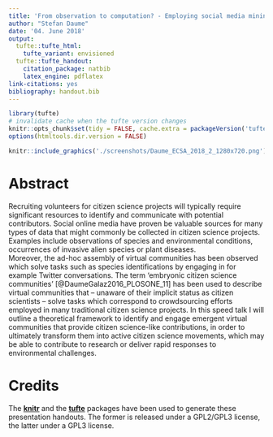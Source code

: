 ```yaml
---
title: 'From observation to computation? - Employing social media mining and artificial intelligence to mobilize new citizen science movements.'
author: "Stefan Daume"
date: '04. June 2018'
output:
  tufte::tufte_html:
    tufte_variant: envisioned
  tufte::tufte_handout:
    citation_package: natbib
    latex_engine: pdflatex
link-citations: yes
bibliography: handout.bib
---
```


```r
library(tufte)
# invalidate cache when the tufte version changes
knitr::opts_chunk$set(tidy = FALSE, cache.extra = packageVersion('tufte'))
options(htmltools.dir.version = FALSE)
```


```r
knitr::include_graphics('./screenshots/Daume_ECSA_2018_2_1280x720.png')
```


# Abstract
Recruiting volunteers for citizen science projects will typically require significant resources to identify and communicate with potential contributors.  Social online media have proven be valuable sources for many types of data that might commonly be collected in citizen science projects. Examples include observations of species and environmental conditions, occurrences of invasive alien species or plant diseases.  
Moreover, the ad-hoc assembly of virtual communities has been observed which solve tasks such as species identifications by engaging in for example Twitter conversations. The term ‘embryonic citizen science communities’ [@DaumeGalaz2016_PLOSONE_11] has been used to describe virtual communities that – unaware of their implicit status as citizen scientists – solve tasks which correspond to crowdsourcing efforts employed in many traditional citizen science projects. 
In this speed talk I will outline a theoretical framework to identify and engage emergent virtual communities that provide citizen science-like contributions, in order to ultimately transform them into active citizen science movements, which may be able to contribute to research or deliver rapid responses to environmental challenges.



# Credits
The **[knitr](https://github.com/yihui/knitr)** and the **[tufte](https://github.com/rstudio/tufte)** packages have been used to generate these presentation handouts. The former is released under a GPL2/GPL3 license, the latter under a GPL3 license.

